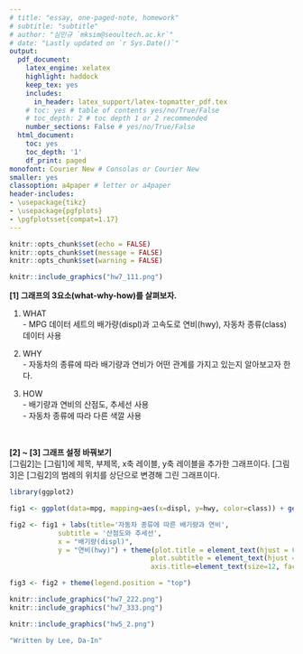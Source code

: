 ```yaml
---
# title: "essay, one-paged-note, homework"
# subtitle: "subtitle"
# author: "심민규 `mksim@seoultech.ac.kr`"
# date: "Lastly updated on `r Sys.Date()`"
output:
  pdf_document:
    latex_engine: xelatex
    highlight: haddock
    keep_tex: yes
    includes:
      in_header: latex_support/latex-topmatter_pdf.tex
    # toc: yes # table of contents yes/no/True/False
    # toc_depth: 2 # toc depth 1 or 2 recommended
    number_sections: False # yes/no/True/False
  html_document:
    toc: yes
    toc_depth: '1'
    df_print: paged
monofont: Courier New # Consolas or Courier New
smaller: yes
classoption: a4paper # letter or a4paper
header-includes:
- \usepackage{tikz}
- \usepackage{pgfplots}
- \pgfplotsset{compat=1.17}
---
```


```r
knitr::opts_chunk$set(echo = FALSE)
knitr::opts_chunk$set(message = FALSE)
knitr::opts_chunk$set(warning = FALSE)
```

<!-- \begin{center} -->
<!-- \vspace{100pt} -->
<!-- \includegraphics[height=0.3in]{latex_support/logo_ds.png}  -->
<!-- \end{center} -->

\begin{center}
\begin{Large}
GGPLOT 활용하기\\ 
\end{Large}
\begin{large}
그래프의 제목, 부제목, x축 레이블, y축 레이블, 범례 다루기
\end{large}
\end{center}

```r
knitr::include_graphics("hw7_111.png")
```



**[1] 그래프의 3요소(what-why-how)를 살펴보자.**  

  1. WHAT  
    - MPG 데이터 세트의 배가량(displ)과 고속도로 연비(hwy), 자동차 종류(class) 데이터 사용
    
  2. WHY  
    - 자동차의 종류에 따라 배기량과 연비가 어떤 관계를 가지고 있는지 알아보고자 한다.
    
  3. HOW  
    - 배기량과 연비의 산점도, 추세선 사용  
    - 자동차 종류에 따라 다른 색깔 사용
   
\  

**[2] ~ [3] 그래프 설정 바꿔보기**  
[그림2]는 [그림1]에 제목, 부제목, x축 레이블, y축 레이블을 추가한 그래프이다. [그림3]은 [그림2]의 범례의 위치를 상단으로 변경해 그린 그래프이다.  
```r
library(ggplot2)
```
```r
fig1 <- ggplot(data=mpg, mapping=aes(x=displ, y=hwy, color=class)) + geom_point() + geom_smooth(aes(linetype=class), se=FALSE) + theme_bw()  

fig2 <- fig1 + labs(title='자동차 종류에 따른 배기량과 연비',
            subtitle = '산점도와 추세선',
            x = "배기량(displ)",
            y = "연비(hwy)") + theme(plot.title = element_text(hjust = 0.5, size=15,face='bold'), 
                                   plot.subtitle = element_text(hjust = 0.5, size=15),
                                   axis.title=element_text(size=12, face='bold'))  

fig3 <- fig2 + theme(legend.position = "top")
```
```r
knitr::include_graphics("hw7_222.png")
knitr::include_graphics("hw7_333.png")
```



```r
knitr::include_graphics("hw5_2.png")
```



\newpage

```r
"Written by Lee, Da-In"
```


